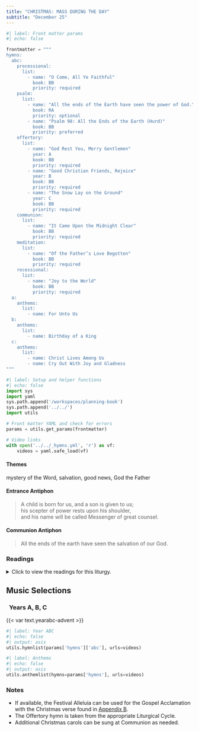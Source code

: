 ```yaml
---
title: "CHRISTMAS: MASS DURING THE DAY"
subtitle: "December 25"
---
```


```python
#| label: Front matter params
#| echo: false

frontmatter = """
hymns:
  abc:
    processional:
      list:
        - name: "O Come, All Ye Faithful"
          book: BB
          priority: required
    psalm:
      list:
        - name: "All the ends of the Earth have seen the power of God."
          book: RA
          priority: optional
        - name: "Psalm 98: All the Ends of the Earth (Hurd)"
          book: BB
          priority: preferred
    offertory:
      list:
        - name: "God Rest You, Merry Gentlemen"
          year: A
          book: BB
          priority: required
        - name: "Good Christian Friends, Rejoice"
          year: B
          book: BB
          priority: required
        - name: "The Snow Lay on the Ground"
          year: C
          book: BB
          priority: required
    communion:
      list:
        - name: "It Came Upon the Midnight Clear"
          book: BB
          priority: required
    meditation:
      list:
        - name: "Of the Father’s Love Begotten"
          book: BB
          priority: required
    recessional:
      list:
        - name: "Joy to the World"
          book: BB
          priority: required
  a:
    anthems:
      list:
        - name: For Unto Us
  b:
    anthems:
      list:
        - name: Birthday of a King
  c:
    anthems:
      list:
        - name: Christ Lives Among Us
        - name: Cry Out With Joy and Gladness
"""
```

```python
#| label: Setup and helper functions
#| echo: false
import sys
import yaml
sys.path.append('/workspaces/planning-book')
sys.path.append('../../')
import utils

# Front matter YAML and check for errors
params = utils.get_params(frontmatter)

# Video links
with open('../../_hymns.yml', 'r') as vf:
    videos = yaml.safe_load(vf)
```

:::  {.red}
#### **Themes**
:::

mystery of the Word, salvation, good news, God the Father

:::  {.red}
#### **Entrance Antiphon**
:::

> A child is born for us, and a son is given to us;  
> his scepter of power rests upon his shoulder,  
> and his name will be called Messenger of great counsel.

:::  {.red}
#### **Communion Antiphon**
:::

> All the ends of the earth have seen the salvation of our God.

:::: {.content-visible when-format="html"}
::: {.red}
### Readings
:::

<details>
  <summary>Click to view the readings for this liturgy.</summary>

::: {.red}
### &nbsp; Years A, B, C

#### First Reading [Isaiah 52:7-10]{style="float:right" .small}
:::

How beautiful upon the mountains  
&emsp; are the feet of him who brings glad tidings,  
announcing peace, bearing good news,  
&emsp; announcing salvation, and saying to Zion,  
&emsp; “Your God is King!”  

Hark!  Your sentinels raise a cry,  
&emsp; together they shout for joy,  
for they see directly, before their eyes,  
&emsp; the LORD restoring Zion.  
Break out together in song,  
&emsp; O ruins of Jerusalem!  
For the LORD comforts his people,  
&emsp; he redeems Jerusalem.  
The LORD has bared his holy arm  
&emsp; in the sight of all the nations;  
all the ends of the earth will behold  
&emsp; the salvation of our God.  

***

::: {.red}
#### Responsorial Psalm [Psalm 98:1, 2-3, 3-4, 5-6]{style="float:right" .small}
:::

**[℟.]{.red}** **All the ends of the earth have seen the saving power of God.**  

Sing to the LORD a new song,  
&emsp; for he has done wondrous deeds;  
his right hand has won victory for him,  
&emsp; his holy arm. **[℟.]{.red}**  

The LORD has made his salvation known:  
&emsp; in the sight of the nations he has revealed his justice.  
He has remembered his kindness and his faithfulness  
&emsp; toward the house of Israel. **[℟.]{.red}**  

All the ends of the earth have seen  
&emsp; the salvation by our God.  
Sing joyfully to the LORD, all you lands;  
&emsp; break into song; sing praise. **[℟.]{.red}**  

Sing praise to the LORD with the harp,  
&emsp; with the harp and melodious song.  
With trumpets and the sound of the horn  
&emsp; sing joyfully before the King, the LORD. **[℟.]{.red}**  

***

::: {.red}
#### Second Reading [Hebrews 1:1-6]{style="float:right" .small}
:::

Brothers and sisters:  
In times past, God spoke in partial and various ways  
&emsp; to our ancestors through the prophets;  
&emsp; in these last days, he has spoken to us through the Son,  
&emsp; whom he made heir of all things  
&emsp; and through whom he created the universe,  
&emsp; &emsp; who is the refulgence of his glory,  
&emsp; &emsp; &emsp; the very imprint of his being,  
&emsp; &emsp; and who sustains all things by his mighty word.  
&emsp; &emsp; When he had accomplished purification from sins,  
&emsp; &emsp; he took his seat at the right hand of the Majesty on high,  
&emsp; &emsp; as far superior to the angels  
&emsp; &emsp; as the name he has inherited is more excellent than theirs.  

For to which of the angels did God ever say:  
&emsp; *You are my son; this day I have begotten you?*  
Or again:  
&emsp; *I will be a father to him, and he shall be a son to me?*  
And again, when he leads the firstborn into the world, he says:  
&emsp; *Let all the angels of God worship him.*  

***

::: {.red}
#### Gospel Acclamation
:::

**[℟.]{.red}** **Alleluia, alleluia.**  
A holy day has dawned upon us.  
Come, you nations, and adore the Lord.  
For today a great light has come upon the earth. **[℟.]{.red}**  

***

::: {.red}
#### Gospel [John 1:1-18 or 1:1-5, 9-14]{style="float:right" .small}
:::

&emsp; In the beginning was the Word,  
&emsp; &emsp; and the Word was with God,  
&emsp; &emsp; and the Word was God.  
&emsp; He was in the beginning with God.  
&emsp; All things came to be through him,  
&emsp; &emsp; and without him nothing came to be.  
&emsp; What came to be through him was life,  
&emsp; &emsp; and this life was the light of the human race;  
&emsp; the light shines in the darkness,  
&emsp; &emsp; and the darkness has not overcome it.  
A man named John was sent from God.  
He came for testimony, to testify to the light,  
so that all might believe through him.  
He was not the light,  
but came to testify to the light.  
The true light, which enlightens everyone, was coming into the world.  
&emsp; He was in the world,  
&emsp; &emsp; and the world came to be through him,  
&emsp; &emsp; but the world did not know him.  
&emsp; He came to what was his own,  
&emsp; &emsp; but his own people did not accept him.  

But to those who did accept him  
he gave power to become children of God,  
to those who believe in his name,  
who were born not by natural generation  
nor by human choice nor by a man’s decision  
but of God.  
&emsp; And the Word became flesh  
&emsp; &emsp; and made his dwelling among us,  
&emsp; &emsp; and we saw his glory,  
&emsp; &emsp; the glory as of the Father’s only Son,  
&emsp; &emsp; full of grace and truth.  
John testified to him and cried out, saying,  
“This was he of whom I said,  
‘The one who is coming after me ranks ahead of me  
because he existed before me.’”  
From his fullness we have all received,  
grace in place of grace,  
because while the law was given through Moses,  
grace and truth came through Jesus Christ.  
No one has ever seen God.  
The only Son, God, who is at the Father’s side,  
has revealed him.  

[Or:]{.red}  

&emsp; In the beginning was the Word,  
&emsp; &emsp; and the Word was with God,  
&emsp; &emsp; and the Word was God.  
&emsp; He was in the beginning with God.  
&emsp; All things came to be through him,  
&emsp; &emsp; and without him nothing came to be.  
&emsp; What came to be through him was life,  
&emsp; &emsp; and this life was the light of the human race;  
&emsp; the light shines in the darkness,  
&emsp; &emsp; and the darkness has not overcome it.  
The true light, which enlightens everyone, was coming into the world.  
&emsp; He was in the world,  
&emsp; &emsp; and the world came to be through him,  
&emsp; &emsp; but the world did not know him.  
&emsp; He came to what was his own,  
&emsp; &emsp; but his own people did not accept him.  

But to those who did accept him  
he gave power to become children of God,  
to those who believe in his name,  
who were born not by natural generation  
nor by human choice nor by a man’s decision  
but of God.  
&emsp; And the Word became flesh  
&emsp; &emsp; and made his dwelling among us,  
&emsp; &emsp; and we saw his glory,  
&emsp; &emsp; the glory as of the Father’s only Son,  
&emsp; &emsp; full of grace and truth.  

::: {.centered}
{{< var symbols.cross >}} &nbsp; {{< var symbols.cross >}} &nbsp; {{< var symbols.cross >}}
:::

</details>
::::

::: {.red}
## Music Selections
:::

::: {.titlered}
### &nbsp; Years A, B, C
:::
{{< var text.yearabc-advent >}}

```python
#| label: Year ABC
#| echo: false
#| output: asis
utils.hymnlist(params['hymns']['abc'], urls=videos)
```

```python
#| label: Anthems
#| echo: false
#| output: asis
utils.anthemlist(hymns=params['hymns'], urls=videos)
```

::: {.red}
### Notes
:::

* If available, the Festival Alleluia can be used for the Gospel Acclamation with the Christmas verse found in [Appendix B](../appendices/B-festival-alleluia.qmd).
* The Oﬀertory hymn is taken from the appropriate Liturgical Cycle.
* Additional Christmas carols can be sung at Communion as needed.